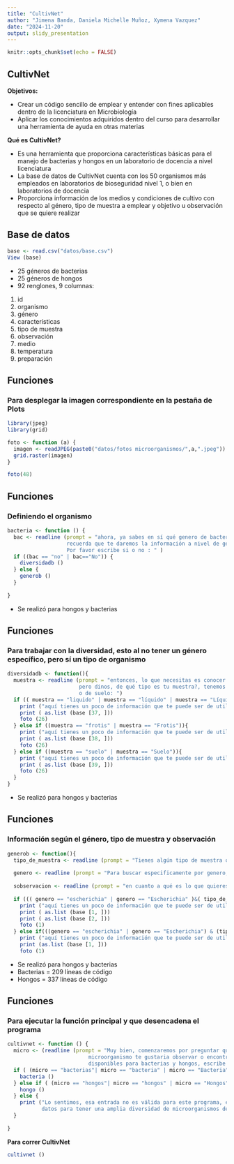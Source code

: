```yaml
---
title: "CultivNet"
author: "Jimena Banda, Daniela Michelle Muñoz, Xymena Vazquez"
date: "2024-11-20"
output: slidy_presentation
---
```


```r
knitr::opts_chunk$set(echo = FALSE)
```

## CultivNet
__Objetivos:__

- Crear un código sencillo de emplear y entender con fines aplicables dentro de la licenciatura en Microbiología
- Aplicar los conocimientos adquiridos dentro del curso para desarrollar una herramienta de ayuda en otras materias

__Qué es CultivNet?__

- Es una herramienta que proporciona características básicas para el manejo de bacterias y hongos en un laboratorio de docencia a nivel licenciatura
- La base de datos de CultivNet cuenta con los 50 organismos más empleados en laboratorios de bioseguridad nivel 1, o bien en laboratorios de docencia
- Proporciona información de los medios y condiciones de cultivo con respecto al género, tipo de muestra a emplear y objetivo u observación que se quiere realizar

## Base de datos

```r
base <- read.csv("datos/base.csv")
View (base)
```
- 25 géneros de bacterias
- 25 géneros de hongos
- 92 renglones, 9 columnas: 
1. id
2. organismo
3. género
4. características
5. tipo de muestra
6. observación
7. medio
8. temperatura
9. preparación


## Funciones
### Para desplegar la imagen correspondiente en la pestaña de Plots
```r
library(jpeg)
library(grid)

foto <- function (a) {
  imagen <- readJPEG(paste0("datos/fotos microorganismos/",a,".jpeg"))
  grid.raster(imagen)
}

foto(48)
```

## Funciones
### Definiendo el organismo

```r
bacteria <- function () {
  bac <- readline (prompt = "ahora, ya sabes en sí qué genero de bacterias quieres observar?,
                   recuerda que te daremos la información a nivel de género.
                   Por favor escribe si o no : " )
  if ((bac == "no" | bac=="No")) {
    diversidadb ()
  } else {
    generob ()
  }
  
}
```

- Se realizó para hongos y bacterias

## Funciones
### Para trabajar con la diversidad, esto al no tener un género específico, pero sí un tipo de organismo

```r
diversidadb <- function(){ 
  muestra <- readline (prompt = "entonces, lo que necesitas es conocer la diversidad dentro de una muestra,
                       pero dinos, de qué tipo es tu muestra?, tenemos datos para muestra en formato liquido, frotis
                       o de suelo: ")
  if (( muestra == "liquido" | muestra == "líquido" | muestra == "Líquido" | muestra== "Liquido")){
    print ("aquí tienes un poco de información que te puede ser de utilidad")
    print ( as.list (base [37, ]))
    foto (26)
  } else if ((muestra == "frotis" | muestra == "Frotis")){
    print ("aquí tienes un poco de información que te puede ser de utilidad")
    print ( as.list (base [38, ]))
    foto (26)
  } else if ((muestra == "suelo" | muestra == "Suelo")){
    print ("aquí tienes un poco de información que te puede ser de utilidad")
    print ( as.list (base [39, ]))
    foto (26)
  }  
}
```

- Se realizó para hongos y bacterias

## Funciones
### Información según el género, tipo de muestra y observación

```r
generob <- function(){
  tipo_de_muestra <- readline (prompt = "Tienes algún tipo de muestra que te gustaría evaluar? Tenemos disponibilidad demuestras de frotis, líquido, raices y suelo. Por favor escribe el tipo de muestra (si no tienes un tipo de muestra en específico escribe la palabra no): ")
  
  genero <- readline (prompt = "Para buscar especificamente por genero, escribe el nombre de aquel de tu interés, actualmente poseemos información de 25 géneros de bacterias:")
  
  sobservacion <- readline (prompt = "en cuanto a qué es lo que quieres observar, te gustaria ver la presencia o aislar exclusivamente a este microorganismo? (si no lo tienes definifo aún, escribe no)" )
  
  if ((( genero == "escherichia" | genero == "Escherichia" )&( tipo_de_muestra == "no" | tipo_de_muestra == "No") & (observacion == "no" | observacion == "No"))){
    print ("aquí tienes un poco de información que te puede ser de utilidad")
    print ( as.list (base [1, ]))
    print ( as.list (base [2, ]))
    foto (1)
  } else if(((genero == "escherichia" | genero == "Escherichia") & (tipo_de_muestra == "frotis" | tipo_de_muestra == "Frotis") & (observacion == "presencia" | observacion == "Presencia"))){
    print ("aquí tienes un poco de información que te puede ser de utilidad")
    print (as.list (base [1, ]))
    foto (1)
```

- Se realizó para hongos y bacterias
- Bacterias = 209 líneas de código
- Hongos = 337 líneas de código

## Funciones
### Para ejecutar la función principal y que desencadena el programa

```r
cultivnet <- function () {
  micro <- (readline (prompt = "Muy bien, comenzaremos por preguntar qué tipo de
                          microorganismo te gustaria observar o encontrar, tenemos datos 
                          disponibles para bacterias y hongos, escribe cuál de los te interesa: "))
  if ( (micro == "bacterias"| micro == "bacteria" | micro == "Bacteria" | micro == "Bacterias" )) {
    bacteria ()
  } else if ( (micro == "hongos"| micro == "hongos" | micro == "Hongos" | micro == "Hongo" )) {
    hongo ()
  } else {
    print ("Lo sentimos, esa entrada no es válida para este programa, estamos actualizando los
           datos para tener una amplia diversidad de microorganismos dentro, gracias!!")
  }
  
}
```

__Para correr CultivNet__

```r
cultivnet ()
```


